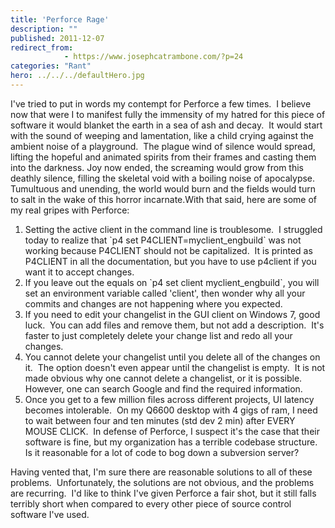 ```yaml
---
title: 'Perforce Rage'
description: ""
published: 2011-12-07
redirect_from: 
            - https://www.josephcatrambone.com/?p=24
categories: "Rant"
hero: ../../../defaultHero.jpg
---
```

I've tried to put in words my contempt for Perforce a few times.  I believe now that were I to manifest fully the immensity of my hatred for this piece of software it would blanket the earth in a sea of ash and decay.  It would start with the sound of weeping and lamentation, like a child crying against the ambient noise of a playground.  The plague wind of silence would spread, lifting the hopeful and animated spirits from their frames and casting them into the darkness. Joy now ended, the screaming would grow from this deathly silence, filling the skeletal void with a boiling noise of apocalypse.  Tumultuous and unending, the world would burn and the fields would turn to salt in the wake of this horror incarnate.With that said, here are some of my real gripes with Perforce:

1. Setting the active client in the command line is troublesome.  I struggled today to realize that \`p4 set P4CLIENT=myclient_engbuild\` was not working because P4CLIENT should not be capitalized.  It is printed as P4CLIENT in all the documentation, but you have to use p4client if you want it to accept changes.
2. If you leave out the equals on \`p4 set client myclient_engbuild\`, you will set an environment variable called 'client', then wonder why all your commits and changes are not happening where you expected.
3. If you need to edit your changelist in the GUI client on Windows 7, good luck.  You can add files and remove them, but not add a description.  It's faster to just completely delete your change list and redo all your changes.
4. You cannot delete your changelist until you delete all of the changes on it.  The option doesn't even appear until the changelist is empty.  It is not made obvious why one cannot delete a changelist, or it is possible.  However, one can search Google and find the required information.
5. Once you get to a few million files across different projects, UI latency becomes intolerable.  On my Q6600 desktop with 4 gigs of ram, I need to wait between four and ten minutes (std dev 2 min) after EVERY MOUSE CLICK.  In defense of Perforce, I suspect it's the case that their software is fine, but my organization has a terrible codebase structure.  Is it reasonable for a lot of code to bog down a subversion server?

Having vented that, I'm sure there are reasonable solutions to all of these problems.  Unfortunately, the solutions are not obvious, and the problems are recurring.  I'd like to think I've given Perforce a fair shot, but it still falls terribly short when compared to every other piece of source control software I've used.
